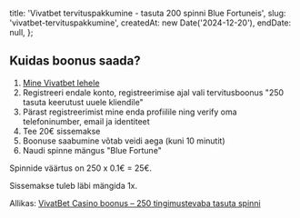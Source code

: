 
  title: 'Vivatbet tervituspakkumine - tasuta 200 spinni Blue Fortuneis',
  slug: 'vivatbet-tervituspakkumine',
  createdAt: new Date('2024-12-20'),
  endDate: null,
};

<ArticleHeader image={headerImage} title={metadata.title} />

<BonusValid date={metadata.endDate} />

## Kuidas boonus saada?

1. [Mine Vivatbet lehele](https://vivatbet.ee)
2. Registreeri endale konto, registreerimise ajal vali tervitusboonus "250 tasuta keerutust uuele kliendile"
3. Pärast registreerimist mine enda profiilile ning verify oma telefoninumber, email ja identiteet
4. Tee 20€ sissemakse
5. Boonuse saabumine võtab veidi aega (kuni 10 minutit)
6. Naudi spinne mängus "Blue Fortune"

Spinnide väärtus on 250 x 0.1€ = 25€.

Sissemakse tuleb läbi mängida 1x.

Allikas: [VivatBet Casino boonus – 250 tingimustevaba tasuta spinni](https://tasutakasiino.com/vivatbet-casino-boonus/)

<BonusUsed slug={metadata.slug} />
